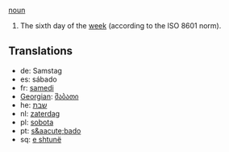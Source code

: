 [[noun]]

#The sixth day of the [[week]] (according to the ISO 8601 norm).

==Translations==
*de: Samstag
*es: sábado
*fr: [[samedi]]
*[[Georgian]]: [[შაბათი]]
*he: [[שבת]]
*nl: [[zaterdag]]
*pl: [[sobota]]
*pt: [[s&aacute;bado]]
*sq: [[e shtunë]]